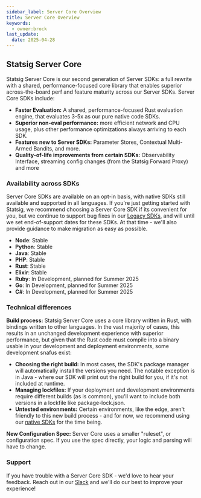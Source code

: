 ```yaml
---
sidebar_label: Server Core Overview
title: Server Core Overview
keywords:
  - owner:brock
last_update:
  date: 2025-04-28
---
```


## Statsig Server Core

Statsig Server Core is our second generation of Server SDKs: a full rewrite with a shared, performance-focused core library that enables superior across-the-board perf and feature maturity across our Server SDKs. Server Core SDKs include:
- **Faster Evaluation:** A shared, performance-focused Rust evaluation engine, that evaluates 3-5x as our pure native code SDKs.
- **Superior non-eval performance:** more efficient network and CPU usage, plus other performance optimizations always arriving to each SDK. 
- **Features new to Server SDKs:** Parameter Stores, Contextual Multi-Armed Bandits, and more. 
- **Quality-of-life improvements from certain SDKs:** Observability Interface, streaming config changes (from the Statsig Forward Proxy) and more

### Availability across SDKs

Server Core SDKs are available on an opt-in basis, with native SDKs still available and supported in all languages. If you're just getting started with Statsig, we recommend choosing a Server Core SDK if its convenient for you, but we continue to support bug fixes in our [Legacy SDKs](/server-core/legacy-sdks), and will until we set end-of-support dates for these SDKs. At that time - we'll also provide guidance to make migration as easy as possible. 

- **Node**: Stable
- **Python**: Stable
- **Java**: Stable
- **PHP**: Stable
- **Rust**: Stable
- **Elixir**: Stable
- **Ruby**: In Development, planned for Summer 2025
- **Go**: In Development, planned for Summer 2025
- **C#**: In Development, planned for Summer 2025

### Technical differences

**Build process:** Statsig Server Core uses a core library written in Rust, with bindings written to other languages. In the vast majority of cases, this results in an unchanged development experience with superior performance, but given that the Rust code must compile into a binary usable in your development and deployment environments, some development snafus exist:
 - **Choosing the right build:** In most cases, the SDK's package manager will automatically install the versions you need. The notable exception is in Java - where our SDK will print out the right build for you, if it's not included at runtime. 
 - **Managing lockfiles:** If your deployment and development environments require different builds (as is common), you'll want to include both versions in a lockfile like package-lock.json.
 - **Untested environments:** Certain environments, like the edge, aren't friendly to this new build process - and for now, we recommend using our [native SDKs](/server-core/legacy-sdks) for the time being.

**New Configuration Spec:** Server Core uses a smaller "ruleset", or configuration spec. If you use the spec directly, your logic and parsing will have to change.

### Support

If you have trouble with a Server Core SDK - we'd love to hear your feedback. Reach out in our [Slack](https://statsig.com/slack) and we'll do our best to improve your experience!
